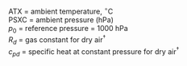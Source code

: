 
<p class=box>
ATX = ambient temperature, $^{\circ}$C  
PSXC = ambient pressure (hPa)  
$p_{0}$ = reference pressure = 1000 hPa  
$R_{d}$ = gas constant for dry air$^{\dagger}$  
$c_{pd}$ = specific heat at constant pressure for dry air$^{\dagger}$  
</p><p class=box2>
\begin{equation}
\mathrm{\{THETA\}}=\left(\mathrm{\{ATX\}}+T_{0}\right)\left(\frac{p_{0}}{\mathrm{\{PSXC\}}}\right)^{R_{d}/c_{pd}}
(\#eq:THETA)
\end{equation}
</p>  